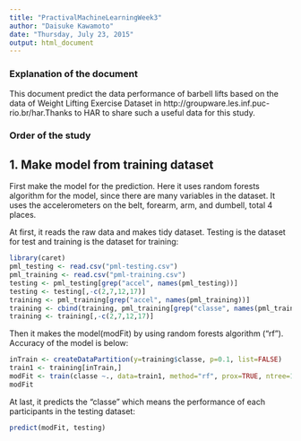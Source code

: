 ```yaml
---
title: "PractivalMachineLearningWeek3"
author: "Daisuke Kawamoto"
date: "Thursday, July 23, 2015"
output: html_document
---
```


### Explanation of the document
This document predict the data performance of barbell lifts based on the data of Weight Lifting Exercise Dataset in http://groupware.les.inf.puc-rio.br/har.Thanks to HAR to share such a useful data for this study.

### Order of the study

## 1. Make model from training dataset

First make the model for the prediction. Here it uses random forests algorithm for the model, since there are many variables in the dataset. It uses the accelerometers on the belt, forearm, arm, and dumbell, total 4 places.

At first, it reads the raw data and makes tidy dataset. Testing is the dataset for test and training is the dataset for training:

```r
library(caret)
pml_testing <- read.csv("pml-testing.csv")
pml_training <- read.csv("pml-training.csv")
testing <- pml_testing[grep("accel", names(pml_testing))]
testing <- testing[,-c(2,7,12,17)]
training <- pml_training[grep("accel", names(pml_training))]
training <- cbind(training, pml_training[grep("classe", names(pml_training))])
training <- training[,-c(2,7,12,17)]  
```

Then it makes the model(modFit) by using random forests algorithm ("rf"). Accuracy of the model is below:

```r
inTrain <- createDataPartition(y=training$classe, p=0.1, list=FALSE)
train1 <- training[inTrain,]
modFit <- train(classe ~., data=train1, method="rf", prox=TRUE, ntree=10)
modFit
```

At last, it predicts the "classe" which means the performance of each participants in the testing dataset:

```r
predict(modFit, testing)
```
